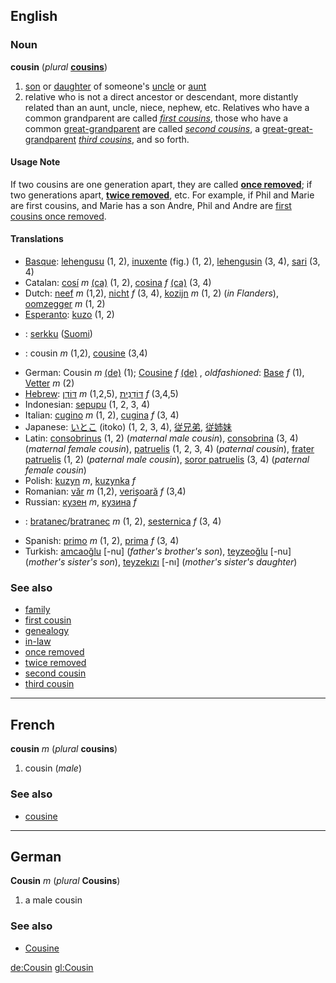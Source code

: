 ==English==
===Noun===
'''cousin''' (''plural'' '''[[cousins]]''')

# [[son]] or [[daughter]] of someone's [[uncle]] or [[aunt]]
# relative who is not a direct ancestor or descendant, more distantly related than an aunt, uncle, niece, nephew, etc.  Relatives who have a common grandparent are called ''[[first cousin]]s'', those who have a common [[great-grandparent]] are called ''[[second cousin]]s'', a [[great-great-grandparent]] ''[[third cousin]]s'', and so forth.

====Usage Note====
If two cousins are one generation apart, they are called '''[[once removed]]'''; if two generations apart, '''[[twice removed]]''', etc.  For example, if Phil and Marie are first cousins, and Marie has a son Andre, Phil and Andre are [[first cousins once removed]].

====Translations====
*[[Basque]]: [[lehengusu]] (1, 2), [[inuxente]] (fig.) (1, 2), [[lehengusin]] (3, 4), [[sari]] (3, 4)
*Catalan: [[cosí]] ''m'' [[:ca:cosí|(ca)]] (1, 2), [[cosina]] ''f'' [[:ca:cosina|(ca)]] (3, 4)
*Dutch: [[neef]] ''m'' (1,2), [[nicht]] ''f'' (3, 4), [[kozijn]] ''m'' (1, 2) (''in Flanders''), [[oomzegger]] ''m'' (1, 2)
*[[Esperanto]]: [[kuzo]] (1, 2)
*{{fi}}: [[serkku]] ([[:fi:serkku|Suomi]])
*{{fr}}: cousin ''m'' (1,2), [[cousine]] (3,4)
*German: Cousin ''m'' [[:de:Cousin|(de)]] (1); [[Cousine]] ''f'' [[:de:Cousine|(de)]] , ''oldfashioned'': [[:de:Base|Base]] ''f'' (1), [[Vetter]] ''m'' (2)
*[[Hebrew]]: [[דּוֹדָן]] ''m'' (1,2,5), [[דּוֹדָנִית]] ''f'' (3,4,5)
*Indonesian: [[sepupu]] (1, 2, 3, 4)
*Italian: [[cugino]] ''m'' (1, 2), [[cugina]] ''f'' (3, 4)
*Japanese: [[いとこ]] (itoko) (1, 2, 3, 4), [[従兄弟]], [[従姉妹]]
*Latin: [[consobrinus]] (1, 2) (''maternal male cousin''), [[consobrina]] (3, 4) (''maternal female cousin''), [[patruelis]] (1, 2, 3, 4) (''paternal cousin''), [[frater patruelis]] (1, 2) (''paternal male cousin''), [[soror patruelis]] (3, 4) (''paternal female cousin'')
*Polish: [[kuzyn]] ''m'', [[kuzynka]] ''f''
*Romanian: [[văr]] ''m'' (1,2), [[verişoară]] ''f'' (3,4)
*Russian: [[кузен]] ''m'', [[кузина]] ''f''
*{{sk}}: [[bratanec#Slovak|bratanec]]/[[bratranec#Slovak|bratranec]] ''m'' (1, 2), [[sesternica#Slovak|sesternica]] ''f'' (3, 4)
*Spanish: [[primo]] ''m'' (1, 2), [[prima]] ''f'' (3, 4)
*Turkish: [[amcaoğlu]] [-nu] (''father's brother's son''), [[teyzeoğlu]] [-nu] (''mother's sister's son''), [[teyzekızı]] [-nı] (''mother's sister's daughter'')

===See also===
*[[family]]
*[[first cousin]]
*[[genealogy]]
*[[in-law]]
*[[once removed]]
*[[twice removed]]
*[[second cousin]]
*[[third cousin]]

----
==French==
'''cousin''' ''m'' (''plural'' '''cousins''')

#cousin (''male'')

===See also===
*[[cousine#French|cousine]]

----
==German==
'''Cousin''' ''m'' (''plural'' '''Cousins''')

# a male cousin

===See also===
*[[Cousine#German|Cousine]]

[[de:Cousin]]
[[gl:Cousin]]